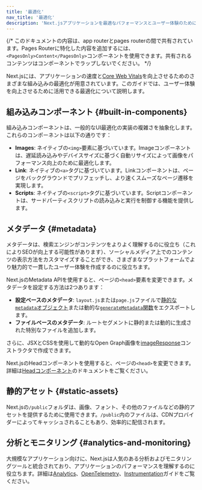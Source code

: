 ```yaml
---
title: '最適化'
nav_title: '最適化'
description: 'Next.jsアプリケーションを最適なパフォーマンスとユーザー体験のために最適化します。'
---
```


{/* このドキュメントの内容は、app routerとpages routerの間で共有されています。Pages Routerに特化した内容を追加するには、`<PagesOnly>Content</PagesOnly>`コンポーネントを使用できます。共有されるコンテンツはコンポーネントでラップしないでください。 */}

Next.jsには、アプリケーションの速度と[Core Web Vitals](https://web.dev/vitals/)を向上させるためのさまざまな組み込みの最適化が用意されています。このガイドでは、ユーザー体験を向上させるために活用できる最適化について説明します。

## 組み込みコンポーネント {#built-in-components}

組み込みコンポーネントは、一般的なUI最適化の実装の複雑さを抽象化します。これらのコンポーネントは以下の通りです：

- **Images**: ネイティブの`<img>`要素に基づいています。Imageコンポーネントは、遅延読み込みやデバイスサイズに基づく自動リサイズによって画像をパフォーマンス向上のために最適化します。
- **Link**: ネイティブの`<a>`タグに基づいています。Linkコンポーネントは、ページをバックグラウンドでプリフェッチし、より速くスムーズなページ遷移を実現します。
- **Scripts**: ネイティブの`<script>`タグに基づいています。Scriptコンポーネントは、サードパーティスクリプトの読み込みと実行を制御する機能を提供します。

## メタデータ {#metadata}

メタデータは、検索エンジンがコンテンツをよりよく理解するのに役立ち（これによりSEOが向上する可能性があります）、ソーシャルメディア上でのコンテンツの表示方法をカスタマイズすることができ、さまざまなプラットフォームでより魅力的で一貫したユーザー体験を作成するのに役立ちます。

<AppOnly>

Next.jsのMetadata APIを使用すると、ページの`<head>`要素を変更できます。メタデータを設定する方法は2つあります：

- **設定ベースのメタデータ**: `layout.js`または`page.js`ファイルで[静的な`metadata`オブジェクト](/docs/app/api-reference/functions/generate-metadata#metadata-object)または動的な[`generateMetadata`関数](/docs/app/api-reference/functions/generate-metadata#generatemetadata-function)をエクスポートします。
- **ファイルベースのメタデータ**: ルートセグメントに静的または動的に生成された特別なファイルを追加します。

さらに、JSXとCSSを使用して動的なOpen Graph画像を[imageResponse](/docs/app/api-reference/functions/image-response)コンストラクタで作成できます。

</AppOnly>

<PagesOnly>

Next.jsのHeadコンポーネントを使用すると、ページの`<head>`を変更できます。詳細は[Headコンポーネント](https://nextjs.org/docs/canary/pages/api-reference/components/head)のドキュメントをご覧ください。

</PagesOnly>

## 静的アセット {#static-assets}

Next.jsの`/public`フォルダは、画像、フォント、その他のファイルなどの静的アセットを提供するために使用できます。`/public`内のファイルは、CDNプロバイダーによってキャッシュされることもあり、効率的に配信されます。

## 分析とモニタリング {#analytics-and-monitoring}

大規模なアプリケーション向けに、Next.jsは人気のある分析およびモニタリングツールと統合されており、アプリケーションのパフォーマンスを理解するのに役立ちます。詳細は<PagesOnly>[Analytics](/docs/app/guides/analytics)、</PagesOnly>[OpenTelemetry](https://nextjs.org/docs/canary/pages/guides/open-telemetry)<PagesOnly>、</PagesOnly>[Instrumentation](https://nextjs.org/docs/canary/pages/guides/instrumentation)ガイドをご覧ください。
